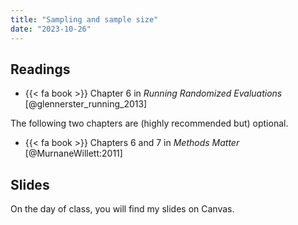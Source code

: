 ```yaml
---
title: "Sampling and sample size"
date: "2023-10-26"
---
```


## Readings

- {{< fa book >}} Chapter 6 in *Running Randomized Evaluations* [@glennerster_running_2013]

The following two chapters are (highly recommended but) optional.

- {{< fa book >}} Chapters 6 and 7 in *Methods Matter* [@MurnaneWillett:2011]

## Slides

On the day of class, you will find my slides on Canvas. 
